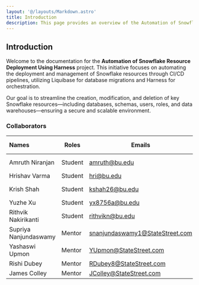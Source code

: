 ```yaml
---
layout: '@/layouts/Markdown.astro'
title: Introduction
description: This page provides an overview of the Automation of Snowflake Resource Deployment project.
---
```


## Introduction

Welcome to the documentation for the **Automation of Snowflake Resource Deployment Using Harness** project. This initiative focuses on automating the deployment and management of Snowflake resources through CI/CD pipelines, utilizing Liquibase for database migrations and Harness for orchestration. 

Our goal is to streamline the creation, modification, and deletion of key Snowflake resources—including databases, schemas, users, roles, and data warehouses—ensuring a secure and scalable environment.

### Collaborators

| Names             | Roles   | Emails                       | GitHub Handles |
| :---------------- | ------- | ---------------------------- | -------------- |
| Amruth Niranjan   | Student | amruth@bu.edu                | amruth-sn      |
| Hrishav Varma     | Student | hri@bu.edu                   |  VHri              |
| Krish Shah        | Student | kshah26@bu.edu               | krish-shahh    |
| Yuzhe Xu          | Student | yx8756a@bu.edu               |  yuzhexu       |
| Rithvik Nakirikanti| Student |rithvikn@bu.edu               | rithvik213               |
| Supriya Nanjundaswamy| Mentor  |   snanjundaswamy1@StateStreet.com                           |                |
| Yashaswi Upmon    | Mentor  | YUpmon@StateStreet.com                             |                |
| Rishi Dubey       | Mentor  | RDubey8@StateStreet.com                             |                |
| James Colley      | Mentor  | JColley@StateStreet.com                             |                |

